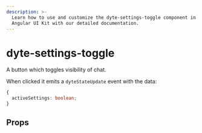 ```yaml
---
description: >-
  Learn how to use and customize the dyte-settings-toggle component in ProductDB's
  Angular UI Kit with our detailed documentation.
---
```


# dyte-settings-toggle

A button which toggles visibility of chat.

When clicked it emits a `dyteStateUpdate` event with the data:

```ts
{
  activeSettings: boolean;
}
```

## Props

<PropsTable of="dyte-settings-toggle" />

<head>
  <title>Angular UI Kit dyte-settings-toggle</title>
</head>
